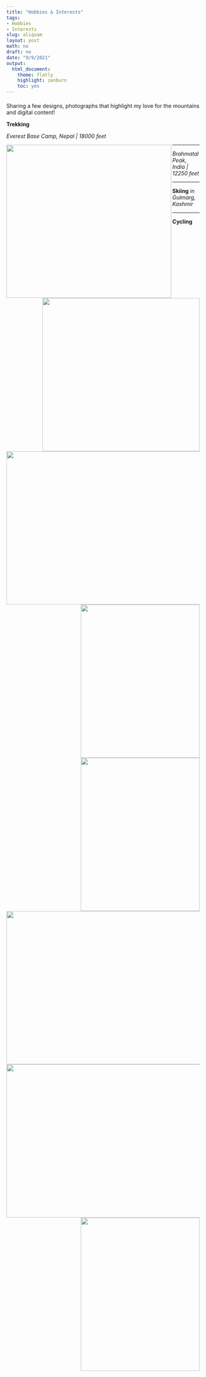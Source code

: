 ```yaml
---
title: "Hobbies & Interests"
tags:
- Hobbies
- Interests
slug: aliquam
layout: post
math: no
draft: no
date: "9/9/2021"
output:
  html_document:
    theme: flatly
    highlight: zenburn
    toc: yes
---
```

#### 

Sharing a few designs, photographs that highlight my love for the mountains and digital content!
        


**Trekking**

*Everest Base Camp, Nepal | 18000 feet*

<img align="left" width="430" height="400" src="/images/wallpaper3.jpg">
<img align="right" width="410" height="400" src="/images/ebc.jpg">

<p> </p>

****

*Brahmatal Peak, India | 12250 feet*

<img align="left" width="530" height="400" src="/images/trek1.jpg">
<img align="right" width="310" height="400" src="/images/trek3.jpg">

<p> </p>


****

**Skiing** in *Gulmarg, Kashmir*

<img align="right" width="310" height="400" src="/images/skiing.jpg">
<img align="left" width="510" height="400" src="/images/ski2.jpg">  
 
<p> </p>

<p> </p>

<p> </p>



****

**Cycling**

<img align="left" width="530" height="400" src="/images/cycling.jpg">
<img align="right" width="310" height="400" src="/images/cycling2.jpg">

<p> </p>




